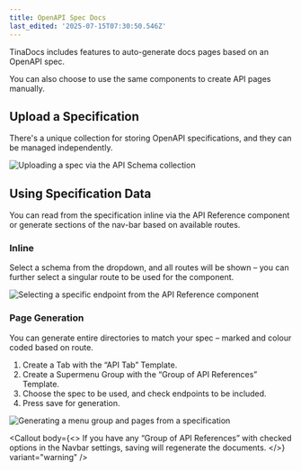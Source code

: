 ```yaml
---
title: OpenAPI Spec Docs
last_edited: '2025-07-15T07:30:50.546Z'
---
```


TinaDocs includes features to auto-generate docs pages based on an OpenAPI spec.

You can also choose to use the same components to create API pages manually.

## Upload a Specification

There's a unique collection for storing OpenAPI specifications, and they can be managed independently.

![](</img/docs-assets/api-spec-upload.png> "Uploading a spec via the API Schema collection")

## Using Specification Data

You can read from the specification inline via the API Reference component or generate sections of the nav-bar based on available routes.

### Inline

Select a schema from the dropdown, and all routes will be shown – you can further select a singular route to be used for the component.

![](</img/docs-assets/api-endpoint-selection.png> "Selecting a specific endpoint from the API Reference component")

### Page Generation

You can generate entire directories to match your spec – marked and colour coded based on route.

1. Create a Tab with the “API Tab” Template.
2. Create a Supermenu Group with the “Group of API References” Template.
3. Choose the spec to be used, and check endpoints to be included.
4. Press save for generation.

![](</img/docs-assets/menu-generation-from-spec.png> "Generating a menu group and pages from a specification")

<Callout
  body={<>
    If you have any “Group of API References” with checked options in the Navbar settings, saving will regenerate the documents.
  </>}
  variant="warning"
/>
